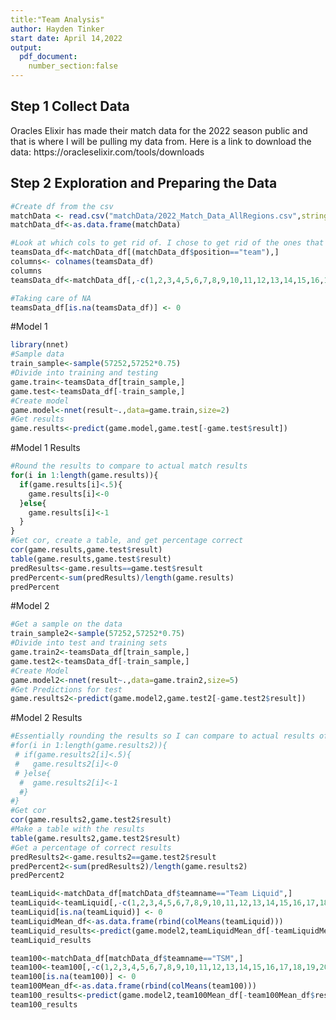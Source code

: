 ```yaml
---
title:"Team Analysis"
author: Hayden Tinker
start date: April 14,2022
output:
  pdf_document:
    number_section:false
---
```


## Step 1 Collect Data
  Oracles Elixir has made their match data for the 2022 season public and that is where I will be pulling my data from. Here is a link to download the data: https://oracleselixir.com/tools/downloads
  
## Step 2 Exploration and Preparing the Data
```r
#Create df from the csv
matchData <- read.csv("matchData/2022_Match_Data_AllRegions.csv",stringsAsFactors=TRUE)
matchData_df<-as.data.frame(matchData)
```

```r
#Look at which cols to get rid of. I chose to get rid of the ones that have nothing to do with the game.
teamsData_df<-matchData_df[(matchData_df$position=="team"),]
columns<- colnames(teamsData_df)
columns
teamsData_df<-matchData_df[,-c(1,2,3,4,5,6,7,8,9,10,11,12,13,14,15,16,17,18,19,20,21,22,23,24)]

#Taking care of NA
teamsData_df[is.na(teamsData_df)] <- 0
```

#Model 1
```r
library(nnet)
#Sample data
train_sample<-sample(57252,57252*0.75)
#Divide into training and testing
game.train<-teamsData_df[train_sample,]
game.test<-teamsData_df[-train_sample,]
#Create model
game.model<-nnet(result~.,data=game.train,size=2)
#Get results
game.results<-predict(game.model,game.test[-game.test$result])

```
#Model 1 Results
```r
#Round the results to compare to actual match results
for(i in 1:length(game.results)){
  if(game.results[i]<.5){
    game.results[i]<-0
  }else{
    game.results[i]<-1
  }
}
#Get cor, create a table, and get percentage correct
cor(game.results,game.test$result)
table(game.results,game.test$result)
predResults<-game.results==game.test$result
predPercent<-sum(predResults)/length(game.results)
predPercent
```

#Model 2
```r
#Get a sample on the data
train_sample2<-sample(57252,57252*0.75)
#Divide into test and training sets
game.train2<-teamsData_df[train_sample,]
game.test2<-teamsData_df[-train_sample,]
#Create Model
game.model2<-nnet(result~.,data=game.train2,size=5)
#Get Predictions for test
game.results2<-predict(game.model2,game.test2[-game.test2$result])

```

#Model 2 Results
```r
#Essentially rounding the results so I can compare to actual results of match
#for(i in 1:length(game.results2)){
 # if(game.results2[i]<.5){
 #   game.results2[i]<-0
 # }else{
  #  game.results2[i]<-1
  #}
#}
#Get cor 
cor(game.results2,game.test2$result)
#Make a table with the results
table(game.results2,game.test2$result)
#Get a percentage of correct results
predResults2<-game.results2==game.test2$result
predPercent2<-sum(predResults2)/length(game.results2)
predPercent2

```


```r
teamLiquid<-matchData_df[matchData_df$teamname=="Team Liquid",]
teamLiquid<-teamLiquid[,-c(1,2,3,4,5,6,7,8,9,10,11,12,13,14,15,16,17,18,19,20,21,22,23,24)]
teamLiquid[is.na(teamLiquid)] <- 0
teamLiquidMean_df<-as.data.frame(rbind(colMeans(teamLiquid)))
teamLiquid_results<-predict(game.model2,teamLiquidMean_df[-teamLiquidMean_df$result])
teamLiquid_results

team100<-matchData_df[matchData_df$teamname=="TSM",]
team100<-team100[,-c(1,2,3,4,5,6,7,8,9,10,11,12,13,14,15,16,17,18,19,20,21,22,23,24)]
team100[is.na(team100)] <- 0
team100Mean_df<-as.data.frame(rbind(colMeans(team100)))
team100_results<-predict(game.model2,team100Mean_df[-team100Mean_df$result])
team100_results
```